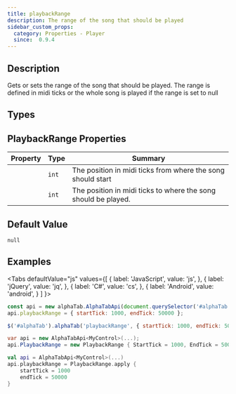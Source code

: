 ```yaml
---
title: playbackRange
description: The range of the song that should be played
sidebar_custom_props:
  category: Properties - Player
  since:  0.9.4
---
```


<SinceBadge since="0.9.4" />


## Description
Gets or sets the range of the song that should be played. The range is defined in midi ticks or the whole song is played if the range is set to null


<PropertyDescription metadata={metadata} />


## Types

<TypeTable>
    <TypeRow type="js" name="alphaTab.synth.PlaybackRange" />
    <TypeRow type="net" name="AlphaTab.Synth.PlaybackRange" />
    <TypeRow type="android" name="alphaTab.synth.PlaybackRange" />
</TypeTable>

## PlaybackRange Properties

<table class="table table-striped table-condensed type-table">
    <thead>
        <tr>
            <th>Property</th>
            <th>Type</th>
            <th>Summary</th>
        </tr>
    </thead>
    <tbody>    
        <tr>
            <td>
                <CodeBadge type="js" name="startTick" /><br />
                <CodeBadge type="net" name="StartTick" /><br />
                <CodeBadge type="android" name="startTick" />
            </td>
            <td><code>int</code></td>
            <td>
                The position in midi ticks from where the song should start
            </td>
        </tr>  
        <tr>
            <td>
                <CodeBadge type="js" name="endTick" /><br />
                <CodeBadge type="net" name="EndTick" /><br />
                <CodeBadge type="android" name="endTick" />
            </td>
            <td><code>int</code></td>
            <td>
                The position in midi ticks to where the song should be played.
            </td>
        </tr> 
    </tbody>
</table>

## Default Value

`null`

## Examples

<Tabs
  defaultValue="js"
  values={[
    { label: 'JavaScript', value: 'js', },
    { label: 'jQuery', value: 'jq', },
    { label: 'C#', value: 'cs', },
    { label: 'Android', value: 'android', }
  ]
}>
<TabItem value="js">

```js
const api = new alphaTab.AlphaTabApi(document.querySelector('#alphaTab'));
api.playbackRange = { startTick: 1000, endTick: 50000 };
```

</TabItem>
<TabItem value="jq">

```js
$('#alphaTab').alphaTab('playbackRange', { startTick: 1000, endTick: 50000 })
```

</TabItem>
<TabItem value="cs">

```csharp
var api = new AlphaTabApi<MyControl>(...);
api.PlaybackRange = new PlaybackRange { StartTick = 1000, EndTick = 50000 };
```

</TabItem>
<TabItem value="android">

```kotlin
val api = AlphaTabApi<MyControl>(...)
api.playbackRange = PlaybackRange.apply { 
    startTick = 1000
    endTick = 50000
}
```

</TabItem>
</Tabs>